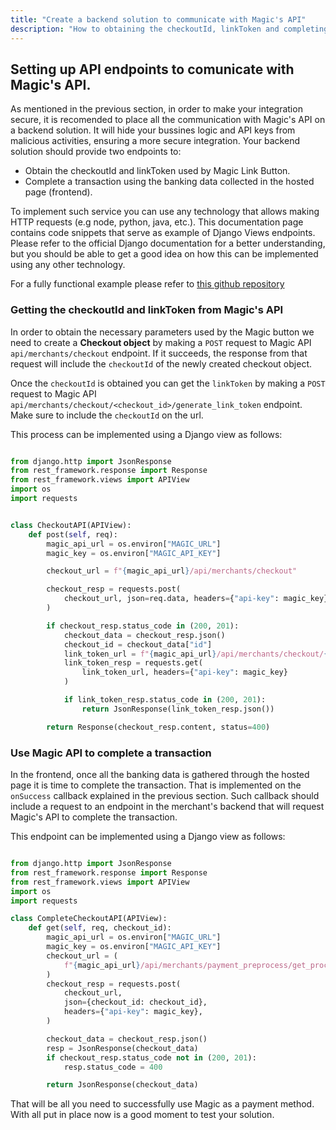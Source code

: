 ```yaml
---
title: "Create a backend solution to communicate with Magic's API"
description: "How to obtaining the checkoutId, linkToken and completing a transaction"
---
```


## Setting up API endpoints to comunicate with Magic's API.

As mentioned in the previous section, in order to make your integration secure,
it is recomended to place all the communication with Magic's API on a backend
solution. It will hide your bussines logic and API keys from malicious
activities, ensuring a more secure integration. Your backend solution should
provide two endpoints to:

- Obtain the checkoutId and linkToken used by Magic Link
  Button.
- Complete a transaction using the banking data collected in the hosted page
  (frontend).

To implement such service you can use any technology that allows making HTTP
requests (e.g node, python, java, etc.). This documentation page contains code
snippets that serve as example of Django Views endpoints. Please refer to the official Django documentation for a better understanding, but you should be able to get a good idea on how this can be implemented using
any other technology.

For a fully functional example please refer to [this github repository](https://github.com/roj4s/magic-merchant-example)

### Getting the checkoutId and linkToken from Magic's API

In order to obtain the necessary parameters used by the Magic button we need to
create a **Checkout object** by making a `POST` request to Magic API `api/merchants/checkout`
endpoint. If it succeeds, the response from that request will include the
`checkoutId` of the newly created checkout object.

Once the `checkoutId` is obtained you can get the `linkToken` by making
a `POST` request to Magic API
`api/merchants/checkout/<checkout_id>/generate_link_token` endpoint. Make sure
to include the `checkoutId` on the url.

This process can be implemented using a Django view as follows:

````python checkoutview.py

from django.http import JsonResponse
from rest_framework.response import Response
from rest_framework.views import APIView
import os
import requests


class CheckoutAPI(APIView):
    def post(self, req):
        magic_api_url = os.environ["MAGIC_URL"]
        magic_key = os.environ["MAGIC_API_KEY"]

        checkout_url = f"{magic_api_url}/api/merchants/checkout"

        checkout_resp = requests.post(
            checkout_url, json=req.data, headers={"api-key": magic_key}
        )

        if checkout_resp.status_code in (200, 201):
            checkout_data = checkout_resp.json()
            checkout_id = checkout_data["id"]
            link_token_url = f"{magic_api_url}/api/merchants/checkout/{checkout_id}/generate_link_token"
            link_token_resp = requests.get(
                link_token_url, headers={"api-key": magic_key}
            )

            if link_token_resp.status_code in (200, 201):
                return JsonResponse(link_token_resp.json())

        return Response(checkout_resp.content, status=400)
```````

### Use Magic API to complete a transaction

In the frontend, once all the banking data is gathered through the hosted page
it is time to complete the transaction. That is implemented on the `onSuccess`
callback explained in the previous section. Such callback should include
a request to an endpoint in the merchant's backend that will request Magic's API
to complete the transaction.

This endpoint can be implemented using a Django view as follows:

````python completetransactionview.py

from django.http import JsonResponse
from rest_framework.response import Response
from rest_framework.views import APIView
import os
import requests

class CompleteCheckoutAPI(APIView):
    def get(self, req, checkout_id):
        magic_api_url = os.environ["MAGIC_URL"]
        magic_key = os.environ["MAGIC_API_KEY"]
        checkout_url = (
            f"{magic_api_url}/api/merchants/payment_preprocess/get_processor_token/"
        )
        checkout_resp = requests.post(
            checkout_url,
            json={checkout_id: checkout_id},
            headers={"api-key": magic_key},
        )

        checkout_data = checkout_resp.json()
        resp = JsonResponse(checkout_data)
        if checkout_resp.status_code not in (200, 201):
            resp.status_code = 400

        return JsonResponse(checkout_data)
```````

That will be all you need to successfully use Magic as a payment method. With
all put in place now is a good moment to test your solution.
